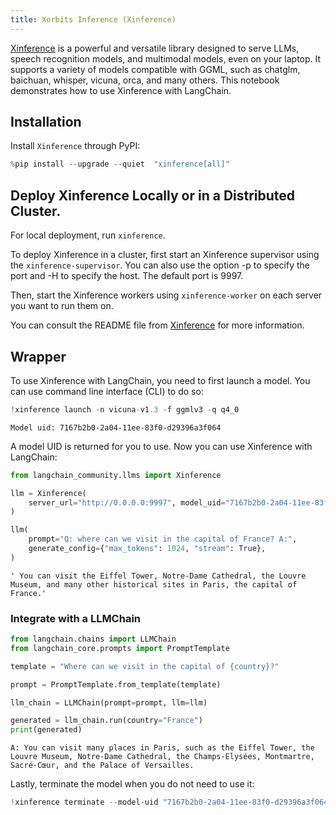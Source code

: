 ```yaml
---
title: Xorbits Inference (Xinference)
---
```


[Xinference](https://github.com/xorbitsai/inference) is a powerful and versatile library designed to serve LLMs, 
speech recognition models, and multimodal models, even on your laptop. It supports a variety of models compatible with GGML, such as chatglm, baichuan, whisper, vicuna, orca, and many others. This notebook demonstrates how to use Xinference with LangChain.

## Installation

Install `Xinference` through PyPI:


```python
%pip install --upgrade --quiet  "xinference[all]"
```

## Deploy Xinference Locally or in a Distributed Cluster.

For local deployment, run `xinference`. 

To deploy Xinference in a cluster, first start an Xinference supervisor using the `xinference-supervisor`. You can also use the option -p to specify the port and -H to specify the host. The default port is 9997.

Then, start the Xinference workers using `xinference-worker` on each server you want to run them on. 

You can consult the README file from [Xinference](https://github.com/xorbitsai/inference) for more information.
## Wrapper

To use Xinference with LangChain, you need to first launch a model. You can use command line interface (CLI) to do so:


```python
!xinference launch -n vicuna-v1.3 -f ggmlv3 -q q4_0
```
```output
Model uid: 7167b2b0-2a04-11ee-83f0-d29396a3f064
```
A model UID is returned for you to use. Now you can use Xinference with LangChain:


```python
from langchain_community.llms import Xinference

llm = Xinference(
    server_url="http://0.0.0.0:9997", model_uid="7167b2b0-2a04-11ee-83f0-d29396a3f064"
)

llm(
    prompt="Q: where can we visit in the capital of France? A:",
    generate_config={"max_tokens": 1024, "stream": True},
)
```



```output
' You can visit the Eiffel Tower, Notre-Dame Cathedral, the Louvre Museum, and many other historical sites in Paris, the capital of France.'
```


### Integrate with a LLMChain


```python
from langchain.chains import LLMChain
from langchain_core.prompts import PromptTemplate

template = "Where can we visit in the capital of {country}?"

prompt = PromptTemplate.from_template(template)

llm_chain = LLMChain(prompt=prompt, llm=llm)

generated = llm_chain.run(country="France")
print(generated)
```
```output
A: You can visit many places in Paris, such as the Eiffel Tower, the Louvre Museum, Notre-Dame Cathedral, the Champs-Elysées, Montmartre, Sacré-Cœur, and the Palace of Versailles.
```
Lastly, terminate the model when you do not need to use it:


```python
!xinference terminate --model-uid "7167b2b0-2a04-11ee-83f0-d29396a3f064"
```
